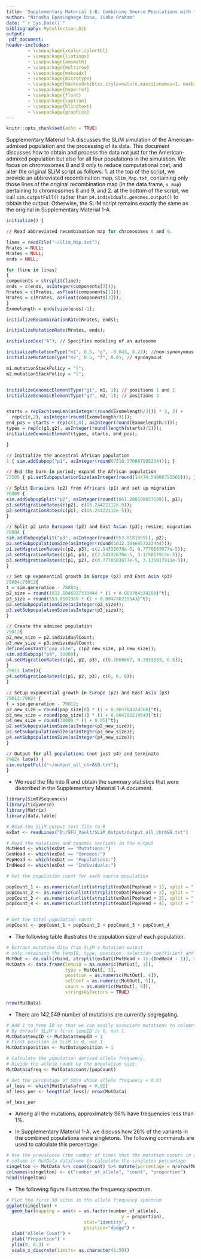 ```yaml
---
title: 'Supplementary Material 1-B: Combining Source Populations with the American-Admixed Population in SLiM'
author: "Nirodha Epasinghege Dona, Jinko Graham"
date: "`r Sys.Date()`"
bibliography: MyCollection.bib
output: 
 pdf_document:
header-includes:
        - \usepackage{xcolor,colortbl}
        - \usepackage{listings}
        - \usepackage{amsmath}
        - \usepackage{multirow}
        - \usepackage{makeidx}
        - \usepackage{microtype}
        - \usepackage[backend=bibtex,style=nature,maxcitenames=1, maxbibnames=1]{biblatex}
        - \usepackage{hyperref}
        - \usepackage{float}
        - \usepackage{caption}
        - \usepackage{blindtext}
        - \usepackage{graphicx}
---
```



```r
knitr::opts_chunk$set(echo = TRUE)

```



Supplementary Material 1-A discusses the SLiM simulation of the American-admixed population and
the processing of its data.
This document discusses how to obtain and process the data not just for the American-admixed population
but also for all four populations in the simulation. We focus on chromosomes 8 and 9 only to reduce 
computational cost, and alter the original SLiM script as follows:
1. at the top of the script, we provide an abbreviated recombination map, `Slim_Map.txt`, containing only those lines of the original recombination map (in the data frame, `s_map`) pertaining to chromosomes 8 and 9, and
2. at the bottom of the script, we call `sim.outputFull()` rather than `p4.individuals.genomes.output()` to obtain the output.
Otherwise, the SLiM script remains exactly the same as the original in Supplementary Material 1-A.

```r

initialize() {

// Read abbreviated recombination map for chromosomes 8 and 9. 

lines = readFile("~/Slim_Map.txt");
Rrates = NULL;
Mrates = NULL;
ends = NULL;

for (line in lines)
{
components = strsplit(line);
ends = c(ends, asInteger(components[3]));
Rrates = c(Rrates, asFloat(components[1]));
Mrates = c(Mrates, asFloat(components[2]));
}
Exomelength = ends[size(ends)-1];

initializeRecombinationRate(Rrates, ends);

initializeMutationRate(Mrates, ends);

initializeSex("A"); // Specifies modeling of an autosome

initializeMutationType("m1", 0.5, "g", -0.043, 0.23); //non-synonymous
initializeMutationType("m2", 0.5, "f", 0.0); // synonymous

m1.mutationStackPolicy = "l";
m2.mutationStackPolicy = "l";


initializeGenomicElementType("g1", m1, 1); // positions 1 and 2
initializeGenomicElementType("g2", m2, 1); // positions 3


starts = repEach(seqLen(asInteger(round(Exomelength/3))) * 3, 2) + 
  rep(c(0,2), asInteger(round(Exomelength/3))); 
end_pos = starts + rep(c(1,0), asInteger(round(Exomelength/3))); 
types = rep(c(g1,g2), asInteger(round(length(starts)/2)));
initializeGenomicElement(types, starts, end_pos);

}

// Initialize the ancestral African population
1 { sim.addSubpop("p1", asInteger(round(7310.370867595234))); }

// End the burn-in period; expand the African population
73105 { p1.setSubpopulationSize(asInteger(round(14474.54608753566))); }

// Split Eurasians (p2) from Africans (p1) and set up migration
76968 {
sim.addSubpopSplit("p2", asInteger(round(1861.288190027689)), p1);
p1.setMigrationRates(c(p2), c(15.24422112e-5));
p2.setMigrationRates(c(p1), c(15.24422112e-5));
}

// Split p2 into European (p2) and East Asian (p3); resize; migration
78084 {
sim.addSubpopSplit("p3", asInteger(round(553.8181989)), p2);
p2.setSubpopulationSize(asInteger(round(1032.1046957333444)));
p1.setMigrationRates(c(p2, p3), c(2.54332678e-5, 0.7770583877e-5));
p2.setMigrationRates(c(p1, p3), c(2.54332678e-5, 3.115817913e-5));
p3.setMigrationRates(c(p1, p2), c(0.7770583877e-5, 3.115817913e-5));
}

// Set up exponential growth in Europe (p2) and East Asia (p3)
78084:79012{
t = sim.generation - 78084;
p2_size = round(1032.1046957333444 * (1 + 0.003784324268)^t);
p3_size = round(553.8181989 * (1 + 0.004780219543)^t);
p2.setSubpopulationSize(asInteger(p2_size));
p3.setSubpopulationSize(asInteger(p3_size));
}

// Create the admixed population
79012{
p2_new_size = p2.individualCount;
p3_new_size = p3.individualCount;
defineConstant("pop_size", c(p2_new_size, p3_new_size));
sim.addSubpop("p4", 30000);
p4.setMigrationRates(c(p1, p2, p3), c(0.1666667, 0.3333333, 0.5));
}
79012 late(){
p4.setMigrationRates(c(p1, p2, p3), c(0, 0, 0));
}

// Setup exponential growth in Europe (p2) and East Asia (p3)
79012:79024 {
t = sim.generation - 79012;
p2_new_size = round(pop_size[0] * (1 + 0.003784324268)^t);
p3_new_size = round(pop_size[1] * (1 + 0.004780219543)^t);
p4_new_size = round(30000 * (1 + 0.05)^t);
p2.setSubpopulationSize(asInteger(p2_new_size));
p3.setSubpopulationSize(asInteger(p3_new_size));
p4.setSubpopulationSize(asInteger(p4_new_size));
}

// Output for all populations (not just p4) and terminate
79024 late() {
sim.outputFull("~/output_all_chr8&9.txt");
}


```


- We read the file \texttt{output\_all\_chr8\&9.txt} into R and obtain the summary statistics that were described in the  Supplementary Material 1-A document.

```r

library(SimRVSequences)
library(tidyverse)
library(Matrix)
library(data.table)

# Read the SLiM output text file to R
exDat <- readLines("D:/SFU_Vault/SLiM_Output/Output_all_chr8&9.txt")

# Read the mutations and genomic sections in the output
MutHead <- which(exDat == "Mutations:")
GenHead <- which(exDat == "Genomes:")
PopHead <- which(exDat == "Populations:")
IndHead <- which(exDat == "Individuals:")

# Get the population count for each source population

popCount_1 <- as.numeric(unlist(strsplit(exDat[PopHead + 1], split = " "))[2])
popCount_2 <- as.numeric(unlist(strsplit(exDat[PopHead + 2], split = " "))[2])
popCount_3 <- as.numeric(unlist(strsplit(exDat[PopHead + 3], split = " "))[2])
popCount_4 <- as.numeric(unlist(strsplit(exDat[PopHead + 4], split = " "))[2])


# Get the total population count
popCount <- popCount_1 + popCount_2 + popCount_3 + popCount_4


```

- The following table illustrates the population size of each population.

 \begin{table}[h]
\centering
\caption{Population sizes.}
\begin{tabular}{ |c|c| } 
 \hline
  \textbf{Population}& \textbf{size} \\ \hline
  \textbf{African } & $14,475$ \\ \hline
  \textbf{European } & $35,815$   \\ \hline
  \textbf{Asian} & $48,765$ \\ \hline
   \textbf{Admix}  & $53,876$ \\ \hline
   \textbf{Total} & $\textbf{152,931}$ \\ \hline 
\end{tabular}
\label{table1}
\end{table}

```r
# Extract mutation data from SLiM's Mutation output
# only retaining the tempID, type, position, selection coefficient and prevalence of each mutation
MutOut <- do.call(rbind, strsplit(exDat[(MutHead + 1):(IndHead - 1)], split = " ", fixed = TRUE))
MutData <- data.frame(tempID = as.numeric(MutOut[, 1]),
                      type = MutOut[, 3],
                      position = as.numeric(MutOut[, 4]),
                      selCoef = as.numeric(MutOut[, 5]),
                      count = as.numeric(MutOut[, 9]),
                      stringsAsFactors = TRUE)

nrow(MutData)

```

- There are 142,549 number of mutations are currently segregating.

```r
# Add 1 to temp ID so that we can easily associate mutations to columns.
# By default SLiM's first tempID is 0, not 1.
MutData$tempID <- MutData$tempID + 1
# First position in SLiM is 0, not 1
MutData$position <- MutData$position + 1

# Calculate the population derived allele frequency.
# Divide the allele count by the population size. 
MutData$afreq <- MutData$count/(popCount)

# Get the percentage of SNVs whose allele frequency < 0.01
af_less <- which(MutData$afreq < 0.01)
af_less_per <- length(af_less)/ nrow(MutData)

af_less_per

```

- Among all the mutations, approximately 96% have frequencies less than 1%.

- In Supplementary Material 1-A, we discuss how 26% of the variants in the combined populations were singletons. The following commands are used to calculate this percentage.

```r
# Use the prevalence (the number of times that the mutation occurs in any genome) 
# column in MutData dataframe to calculate the singleton percentage
singelton <- MutData %>% count(count) %>% mutate(percentage = n/nrow(MutData))
colnames(singelton) <- c("number_of_allele", "count", "proportion")
head(singelton)

```

- The following figure illustrates the frequency spectrum.

```r
# Plot the first 50 sites in the allele frequency spectrum
ggplot(singelton) + 
  geom_bar(mapping = aes(x = as.factor(number_of_allele), 
                                           y = proportion), 
                             stat="identity",
                             position="dodge") +
  xlab("Allele Count") + 
  ylab("Proportion") + 
  ylim(0, 0.3) + 
  scale_x_discrete(limits= as.character(1:50))

```
